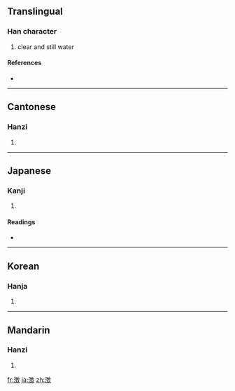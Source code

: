==Translingual==

===Han character===
{{Han char|rn=85|rad=水|as=12|sn=15|four=3814<sub>0</sub>|canj=水山土大 (EUGK)|ids=⿰氵⿰⿳山一王攵}}

# clear and still water

====References====
* {{Han ref|kx=0651.220|dkj=18313|dj=1061.250|hdz=31742.030|uh=6F82|ud=28546|bh=E64A|bd=58954}}

----

==Cantonese==

===Hanzi===
{{yue-hanzi|jyut=|y=ching4}}

# {{defn|Cantonese|sort=水12}}

----

==Japanese==

===Kanji===
{{ja-kanji|grade=|rs=水12}}

# {{defn|Japanese|sort=水12}}

====Readings====
* {{ja-readings|on=[[ちょう]] (chō)|kun=[[すむ]] (sumu)}}

----

==Korean==

===Hanja===
{{ko-hanja|hangeul=징|eumhun=|rv=jing|mr=ching|y=cing}}

# {{defn|Korean|sort=水12}}

----

==Mandarin==

===Hanzi===
{{cmn-hanzi|pin=[[chéng]] ([[cheng2]])|wg=ch'eng<sup>2</sup>}}

# {{defn|Mandarin|sort=水12}}

[[fr:澂]]
[[ja:澂]]
[[zh:澂]]